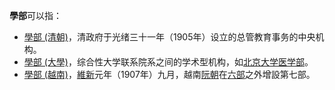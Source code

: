 '''學部'''可以指：
* [[學部_(清朝)|學部 (清朝)]]，清政府于光绪三十一年（1905年）设立的总管教育事务的中央机构。
* [[學院_(大學)|學部 (大學)]]，综合性大学联系院系之间的学术型机构，如[[北京大学医学部|北京大学医学部]]。
* [[學部_(越南)|學部 (越南)]]，[[維新_(阮朝)|維新]]元年（1907年）九月，越南[[阮朝|阮朝]]在[[六部|六部]]之外增設第七部。
{{消歧義|Cat=二字消歧義}}